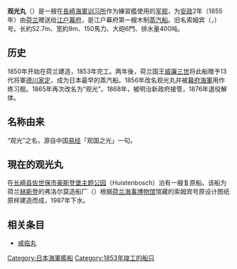 {{Unreferenced|time=2019-05-13T15:43:23+00:00}}
{{軍艦模板
|圖片=[[file:Kankō_Maru_in_yokohama_japan_side.jpg|250px]]
|照片說明= 长崎的“观光丸”复原船
|名稱= 观光丸 [[File:Naval_Ensign_of_Japan.svg|50px]]
|名稱2= <!--->艦名 [[File:軍旗|30px]]<br />>原名或<small>艦身名稱</small><--->
|艦種= 炮舰
|艦級= 
|製造=荷兰
|下訂= 1851年
|動工= 1852年
|服役= 1855年（赠予江户幕府）
|退役= 1876年
|結局= 于1987年被复原
|排水= 噸（353）
|長度=65.8米
|闊度= 9米
|極速= 6節
|鍋爐= 煤炭
|引擎= 蒸汽机3桅帆
|出力= 150马力
|裝備= 炮6门 
}}
'''观光丸'''（{{jpn|j=観光丸|hg=かんこうまる|rm=Kankō Maru|f=h}}）是一艘在[[長崎海軍训习所|長崎海軍训习所]]作为練習艦使用的[[军舰|军舰]]，为[[安政|安政]]2年（1855年）由[[荷兰|荷兰]]赠送给[[江户幕府|江户幕府]]，是江户幕府第一艘木制[[蒸汽船|蒸汽船]]。旧名索姆宾（{{lang-nl|Soembing}}，{{lang-ja|スームビング}}）号。长約52.7m、宽約9m、150馬力、大砲6門、排水量400吨。

== 历史 ==
1850年开始在荷兰建造，1853年完工。两年後，荷兰国王[[威廉三世_(尼德兰)|威廉三世]]将此船赠予13代将軍[[德川家定|德川家定]]，成为日本最早的蒸汽船。1856年改名观光丸并被[[幕府海軍|幕府海軍]]用作练习舰。1865年再次改名为“观光”。1868年，被明治新政府接管，1876年退役解体。

== 名称由来 ==
“观光”之名，源自中国[[易经|易经]]「观国之光」一句。

== 現在的观光丸 ==
在[[长崎县|长崎县]][[佐世保市|佐世保市]][[豪斯登堡|豪斯登堡主题公园]]（Huistenbosch）泊有一艘复原船。该船为荷兰[[赫斯登|赫斯登]]的弗洛尔莫造船厂（{{lang-nl|Verolme Scheepswerf Heusden}}）根据[[荷兰海事博物馆|荷兰海事博物馆]]馆藏的索姆宾号原设计图纸原样建造而成，1987年下水。

==相关条目==
*[[咸临丸|咸临丸]]

[[Category:日本海軍艦船|Category:日本海軍艦船]]
[[Category:1853年竣工的船只|Category:1853年竣工的船只]]